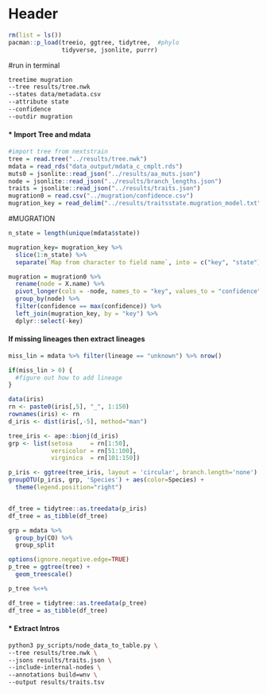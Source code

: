 # Header

```r
rm(list = ls())
pacman::p_load(treeio, ggtree, tidytree,  #phylo
               tidyverse, jsonlite, purrr)

```

#run in terminal
```bash
treetime mugration 
--tree results/tree.nwk
--states data/metadata.csv 
--attribute state 
--confidence
--outdir mugration

```


#### * Import Tree and mdata

```r
#import tree from nextstrain
tree = read.tree("../results/tree.nwk")
mdata = read_rds("data_output/mdata_c_cmplt.rds")
muts0 = jsonlite::read_json("../results/aa_muts.json")
node = jsonlite::read_json("../results/branch_lengths.json")
traits = jsonlite::read_json("../results/traits.json")
mugration0 = read.csv("../mugration/confidence.csv")
mugration_key = read_delim("../results/traitsstate.mugration_model.txt", delim = "\t")
```

#MUGRATION
```r
n_state = length(unique(mdata$state))

mugration_key= mugration_key %>%
  slice(1:n_state) %>%
  separate(`Map from character to field name`, into = c("key", "state"), sep = ":")

mugration = mugration0 %>%
  rename(node = X.name) %>%
  pivot_longer(cols = -node, names_to = "key", values_to = "confidence") %>%
  group_by(node) %>%
  filter(confidence == max(confidence)) %>%
  left_join(mugration_key, by = "key") %>%
  dplyr::select(-key)

```

#### If missing lineages then extract lineages
```r
miss_lin = mdata %>% filter(lineage == "unknown") %>% nrow()

if(miss_lin > 0) {
  #figure out how to add lineage
}

```



```r
data(iris)
rn <- paste0(iris[,5], "_", 1:150)
rownames(iris) <- rn
d_iris <- dist(iris[,-5], method="man")

tree_iris <- ape::bionj(d_iris)
grp <- list(setosa     = rn[1:50],
            versicolor = rn[51:100],
            virginica  = rn[101:150])

p_iris <- ggtree(tree_iris, layout = 'circular', branch.length='none')
groupOTU(p_iris, grp, 'Species') + aes(color=Species) +
  theme(legend.position="right")


df_tree = tidytree::as.treedata(p_iris)
df_tree = as_tibble(df_tree)

```

```r

grp = mdata %>%
  group_by(CO) %>%
  group_split

options(ignore.negative.edge=TRUE)
p_tree = ggtree(tree) +
  geom_treescale()

p_tree %<+% 

df_tree = tidytree::as.treedata(p_tree)
df_tree = as_tibble(df_tree)


```

#### * Extract Intros

```bash
python3 py_scripts/node_data_to_table.py \
--tree results/tree.nwk \
--jsons results/traits.json \
--include-internal-nodes \
--annotations build=wnv \
--output results/traits.tsv

```
